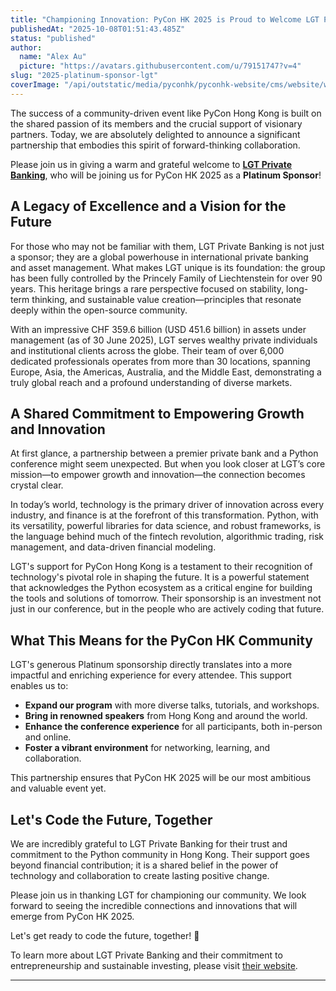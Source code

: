 ```yaml
---
title: "Championing Innovation: PyCon HK 2025 is Proud to Welcome LGT Private Banking as a Platinum Sponsor"
publishedAt: "2025-10-08T01:51:43.485Z"
status: "published"
author:
  name: "Alex Au"
  picture: "https://avatars.githubusercontent.com/u/79151747?v=4"
slug: "2025-platinum-sponsor-lgt"
coverImage: "/api/outstatic/media/pyconhk/pyconhk-website/cms/website/website/public/outstatic/images/2025-platinum-sponsor-lgt-I3Nz.png"
---
```


The success of a community-driven event like PyCon Hong Kong is built on the shared passion of its members and the crucial support of visionary partners. Today, we are absolutely delighted to announce a significant partnership that embodies this spirit of forward-thinking collaboration.

Please join us in giving a warm and grateful welcome to [**LGT Private Banking**](https://www.lgt.com/hk-en), who will be joining us for PyCon HK 2025 as a **Platinum Sponsor**!

## **A Legacy of Excellence and a Vision for the Future**

For those who may not be familiar with them, LGT Private Banking is not just a sponsor; they are a global powerhouse in international private banking and asset management. What makes LGT unique is its foundation: the group has been fully controlled by the Princely Family of Liechtenstein for over 90 years. This heritage brings a rare perspective focused on stability, long-term thinking, and sustainable value creation—principles that resonate deeply within the open-source community.

With an impressive CHF 359.6 billion (USD 451.6 billion) in assets under management (as of 30 June 2025), LGT serves wealthy private individuals and institutional clients across the globe. Their team of over 6,000 dedicated professionals operates from more than 30 locations, spanning Europe, Asia, the Americas, Australia, and the Middle East, demonstrating a truly global reach and a profound understanding of diverse markets.

## **A Shared Commitment to Empowering Growth and Innovation**

At first glance, a partnership between a premier private bank and a Python conference might seem unexpected. But when you look closer at LGT’s core mission—to empower growth and innovation—the connection becomes crystal clear.

In today’s world, technology is the primary driver of innovation across every industry, and finance is at the forefront of this transformation. Python, with its versatility, powerful libraries for data science, and robust frameworks, is the language behind much of the fintech revolution, algorithmic trading, risk management, and data-driven financial modeling.

LGT's support for PyCon Hong Kong is a testament to their recognition of technology's pivotal role in shaping the future. It is a powerful statement that acknowledges the Python ecosystem as a critical engine for building the tools and solutions of tomorrow. Their sponsorship is an investment not just in our conference, but in the people who are actively coding that future.

## **What This Means for the PyCon HK Community**

LGT's generous Platinum sponsorship directly translates into a more impactful and enriching experience for every attendee. This support enables us to:

- **Expand our program** with more diverse talks, tutorials, and workshops.
- **Bring in renowned speakers** from Hong Kong and around the world.
- **Enhance the conference experience** for all participants, both in-person and online.
- **Foster a vibrant environment** for networking, learning, and collaboration.

This partnership ensures that PyCon HK 2025 will be our most ambitious and valuable event yet.

## **Let's Code the Future, Together**

We are incredibly grateful to LGT Private Banking for their trust and commitment to the Python community in Hong Kong. Their support goes beyond financial contribution; it is a shared belief in the power of technology and collaboration to create lasting positive change.

Please join us in thanking LGT for championing our community. We look forward to seeing the incredible connections and innovations that will emerge from PyCon HK 2025.

Let's get ready to code the future, together! 🐍

To learn more about LGT Private Banking and their commitment to entrepreneurship and sustainable investing, please visit [their website](https://www.lgt.com/hk-en).

---